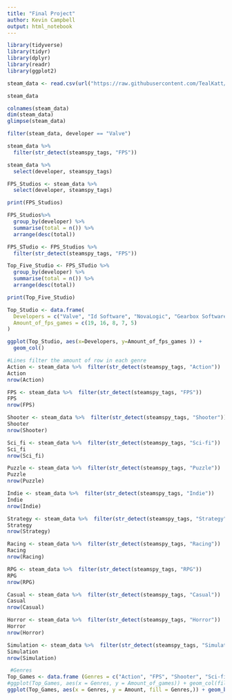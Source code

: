 ```yaml
---
title: "Final Project"
author: Kevin Campbell
output: html_notebook
---
```


```r
library(tidyverse)
library(tidyr)
library(dplyr)
library(readr)
library(ggplot2)
```

```r
steam_data <- read.csv(url("https://raw.githubusercontent.com/TealKatt/Data-Science-Project/main/data/steam.csv?token=AU22RCLW7XP76J7ZLNMKGU3BWFK7O"))

steam_data
```


```r
colnames(steam_data)
dim(steam_data)
glimpse(steam_data)
```

```r
filter(steam_data, developer == "Valve")
```

```r
steam_data %>%
  filter(str_detect(steamspy_tags, "FPS")) 
```
```r
steam_data %>%
  select(developer, steamspy_tags)
```
```r
FPS_Studios <- steam_data %>%
  select(developer, steamspy_tags)
```

```r
print(FPS_Studios)
```


```r
FPS_Studios%>%
  group_by(developer) %>%
  summarise(total = n()) %>%
  arrange(desc(total))
```

```r
FPS_STudio <- FPS_Studios %>%
  filter(str_detect(steamspy_tags, "FPS"))
```

```r
Top_Five_Studio <- FPS_STudio %>%
  group_by(developer) %>%
  summarise(total = n()) %>%
  arrange(desc(total)) 
```

```r
print(Top_Five_Studio)
```


```r
Top_Studio <- data.frame(
  Developers = c("Valve", "Id Software", "NovaLogic", "Gearbox Software", "Epic Games Inc."),
  Amount_of_fps_games = c(19, 16, 8, 7, 5)
)
```

```r
ggplot(Top_Studio, aes(x=Developers, y=Amount_of_fps_games )) +
  geom_col()
```
```r
#Lines filter the amount of row in each genre
Action <- steam_data %>%  filter(str_detect(steamspy_tags, "Action"))
Action
nrow(Action)

FPS <- steam_data %>%  filter(str_detect(steamspy_tags, "FPS"))
FPS
nrow(FPS)

Shooter <- steam_data %>%  filter(str_detect(steamspy_tags, "Shooter"))
Shooter
nrow(Shooter)

Sci_fi <- steam_data %>%  filter(str_detect(steamspy_tags, "Sci-fi"))
Sci_fi
nrow(Sci_fi) 

Puzzle <- steam_data %>%  filter(str_detect(steamspy_tags, "Puzzle"))
Puzzle
nrow(Puzzle)

Indie <- steam_data %>%  filter(str_detect(steamspy_tags, "Indie"))
Indie
nrow(Indie)

Strategy <- steam_data %>%  filter(str_detect(steamspy_tags, "Strategy"))
Strategy
nrow(Strategy)

Racing <- steam_data %>%  filter(str_detect(steamspy_tags, "Racing"))
Racing
nrow(Racing)

RPG <- steam_data %>%  filter(str_detect(steamspy_tags, "RPG"))
RPG
nrow(RPG)

Casual <- steam_data %>%  filter(str_detect(steamspy_tags, "Casual"))
Casual
nrow(Casual)

Horror <- steam_data %>%  filter(str_detect(steamspy_tags, "Horror"))
Horror
nrow(Horror)

Simulation <- steam_data %>%  filter(str_detect(steamspy_tags, "Simulation"))
Simulation
nrow(Simulation)

```

```r
 #Genres
Top_Games <- data.frame (Genres = c("Action", "FPS", "Shooter", "Sci-fi", "Puzzle", "Indie", "Strategy", "Racing", "RPG", "Casual", "Horror", "Simulation"), Amount = c(10344,405,227,157,1167,16232,4180,765,2863,8205,566,3284))
#ggplot(Top_Games, aes(x = Genres, y = Amount_of_games)) + geom_col(fill = "black") 
ggplot(Top_Games, aes(x = Genres, y = Amount, fill = Genres,)) + geom_bar(stat = "identity", width = 0.5) + labs(title = "Number of games in each genre", x = "", y = "Amount (per game)") + coord_flip()
```
